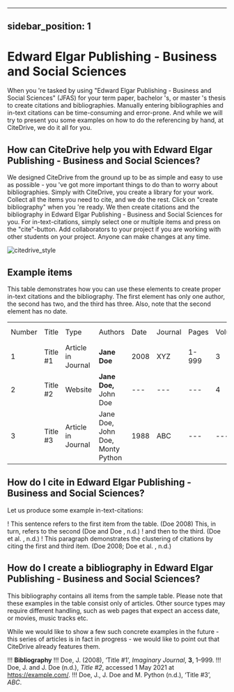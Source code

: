 
---
sidebar_position: 1
---

# Edward Elgar Publishing - Business and Social Sciences

When you 're tasked by using "Edward Elgar Publishing - Business and Social Sciences" (JFAS) for your term paper, bachelor 's, or master 's thesis to create citations and bibliographies.
Manually entering bibliographies and in-text citations can be time-consuming and error-prone. And while we will try to present you some examples on how to do the referencing by hand, at CiteDrive, we do it all for you.

<!---
## About  Edward Elgar Publishing - Business and Social Sciences

* Title: Edward Elgar Publishing - Business and Social Sciences
* Short Title (Id): JFAS)
* Authors: Edward Elgar Publishing - Business and Social Sciences
* Download: Edward Elgar Publishing - Business and Social Sciences
 --->

## How can CiteDrive help you with Edward Elgar Publishing - Business and Social Sciences?

We designed CiteDrive from the ground up to be as simple and easy to use as possible - you 've got more important things to do than to worry about bibliographies. Simply with CiteDrive, you create a library for your work. Collect all the items you need to cite, and we do the rest. Click on "create bibliography" when you 're ready. We then create citations and the bibliography in Edward Elgar Publishing - Business and Social Sciences for you. For in-text-citations, simply select one or multiple items and press on the "cite"-button. Add collaborators to your project if you are working with other students on your project. Anyone can make changes at any time.


![citedrive_style](images/edward-elgar-publishing--business-and-social-sciences.svg "Choose Edward Elgar Publishing - Business and Social Sciences in the CiteDrive App")


## Example items

This table demonstrates how you can use these elements to create proper in-text citations and the bibliography. The first element has only one author, the second has two, and the third has three. Also, note that the second element has no date.


<table>
  <tr>
   <td>Number
   </td>
   <td>Title
   </td>
   <td>Type
   </td>
   <td>Authors
   </td>
   <td>Date
   </td>
   <td>Journal
   </td>
   <td>Pages
   </td>
   <td>Volume
   </td>
   <td>Issue
   </td>
   <td>Access Date
   </td>
  </tr>
  <tr>
   <td>1
   </td>
   <td>Title #1
   </td>
   <td>Article in Journal
   </td>
   <td><strong>Jane Doe</strong>
   </td>
   <td>2008
   </td>
   <td>XYZ
   </td>
   <td>1-999
   </td>
   <td>3
   </td>
   <td>2
   </td>
   <td>--
   </td>
  </tr>
  <tr>
   <td>
2
   </td>
   <td>Title #2
   </td>
   <td>Website
   </td>
   <td><strong>Jane Doe, </strong>John Doe
   </td>
   <td>---
   </td>
   <td>---
   </td>
   <td>---
   </td>
   <td>4
   </td>
   <td>---
   </td>
   <td>2020-05-01
   </td>
  </tr>
  <tr>
   <td>3
   </td>
   <td>Title #3
   </td>
   <td>Article in Journal
   </td>
   <td>Jane Doe, John Doe, Monty Python
   </td>
   <td>1988
   </td>
   <td>ABC
   </td>
   <td>---
   </td>
   <td>---
   </td>
   <td>16
   </td>
   <td>---
   </td>
  </tr>
</table>



## How do I cite in  Edward Elgar Publishing - Business and Social Sciences?

Let us produce some example in-text-citations:

! This sentence refers to the first item from the table. (Doe 2008) This, in turn, refers to the second (Doe and Doe , n.d.)
! and then to the third.  (Doe et al. , n.d.)
! This paragraph demonstrates the clustering of citations by citing the first and third item. (Doe 2008; Doe et al. , n.d.)



## How do I create a bibliography in Edward Elgar Publishing - Business and Social Sciences?

This bibliography contains all items from the sample table. Please note that these examples in the table consist only of articles. Other source types may require different handling, such as web pages that expect an access date, or movies, music tracks etc.

While we would like to show a few such concrete examples in the future - this series of articles is in fact in progress - we would like to point out that CiteDrive already features them.


!!! **Bibliography**
!!! Doe, J. (2008), ‘Title #1’, <i>Imaginary Journal</i>, <b>3</b>, 1–999.
!!! Doe, J. and J. Doe (n.d.), <i>Title #2</i>, accessed  1 May 2021 at https://example.com/.
!!! Doe, J., J. Doe and M. Python (n.d.), ‘Title #3’, <i>ABC</i>.


```
        